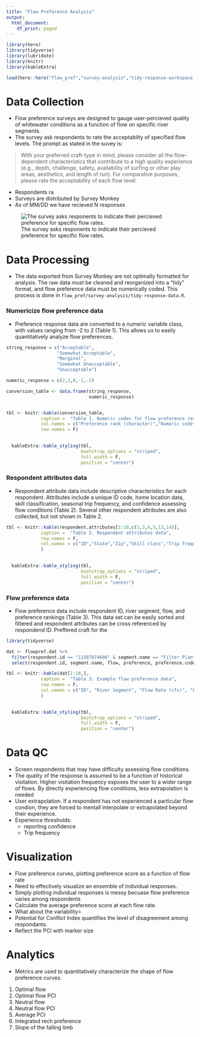 ```yaml
---
title: "Flow Preference Analysis"
output:
  html_document:
    df_print: paged
---
```


```r
library(here)
library(tidyverse)
library(lubridate)
library(knitr)
library(kableExtra)

load(here::here("flow_pref","survey-analysis","tidy-response-workspace.Rdata"))
```

# Data Collection
- Flow preference surveys are designed to gauge user-percieved quality of whitewater conditions as a function of flow on specific river segments.
- The survey ask respondents to rate the acceptabilty of specified flow levels. The prompt as stated in the suvey is:

> With your preferred craft-type in mind, please consider all the flow-dependent characteristics that contribute to a high quality experience (e.g., depth, challenge, safety, availability of surfing or other play areas, aesthetics, and length of run). For comparative purposes, please rate the acceptability of each flow level.

- Respondents ra
- Surveys are distributed by Survey Monkey
- As of MM/DD we have recieved N responses

![The survey asks responents to indicate their percieved preference for specific flow rates.](images/survey-schematic.jpg)

# Data Processing
- The data exported from Survey Monkey are not optimally formatted for analysis. The raw data must be cleaned and reorganized into a "tidy" format, and flow preference data must be numerically coded. This process is done in `flow_pref/survey-analysis/tidy-response-data.R`.

### Numericize flow preference data
- Preference response data are converted to a numeric variable class, with values ranging from -2 to 2 (Table 1). This allows us to easily quantitatively analyze flow preferences.
```r
string_response = c("Acceptable",
                   "Somewhat Acceptable",
                   "Marginal",
                   "Somewhat Unacceptable",
                   "Unacceptable")

numeric_response = c(2,1,0,-1,-2)

conversion_table <- data.frame(string_response,
                               numeric_response)


tbl <- knitr::kable(conversion_table,
             caption =  "Table 1. Numeric codes for flow preference responses", 
             col.names = c("Preference rank (character)","Numeric code"),
             row.names = F)

  
  kableExtra::kable_styling(tbl, 
                            bootstrap_options = "striped", 
                            full_width = F,
                            position = "center")
```

### Respondent attributes data
- Respondent attribute data include descriptive characteristics for each respondent. Attributes include a unique ID code, home location data, skill classification, seasonal trip frequency, and confidence assessing flow conditions (Table 2). Several other respondent attributes are also collected, but not shown in Table 2.
```r

tbl <- knitr::kable(respondent.attributes[1:10,c(1,3,4,5,13,14)],
             caption =  "Table 2. Respondent attributes data",
             row.names = F,
             col.names = c("ID","State","Zip","Skill class","Trip frequency","Reporting confidence")
             )

  
  kableExtra::kable_styling(tbl, 
                            bootstrap_options = "striped", 
                            full_width = F,
                            position = "center")
```
### Flow preference data
- Flow preference data include respondent ID, river segment, flow, and preference rankings (Table 3). This data set can be easily sorted and filtered and respondent attributes can be cross referenced by respondend ID. Preffered craft for the 
```r
library(tidyverse)

dat <- flowpref.dat %>%
  filter(respondent.id == "11587874606" & segment.name == "Filter Plant") %>%
  select(respondent.id, segment.name, flow, preference, preference.code)

tbl <- knitr::kable(dat[1:10,],
             caption =  "Table 3. Example flow preference data",
             row.names = F,
             col.names = c("ID", "River Segment", "Flow Rate (cfs)", "Preference Ranking (char)", "Preference Ranking (numeric)")
             )

  
  kableExtra::kable_styling(tbl, 
                            bootstrap_options = "striped", 
                            full_width = F,
                            position = "center")
```



# Data QC
- Screen respondents that may have difficulty assessing flow conditions. 
- The quality of the response is assumed to be a function of historical visitation. Higher visitation frequency exposes the user to a wider range of flows. By directly experiencing flow conditions, less extrapolation is needed
- User extrapolation. If a respondent has not experienced a particular flow condion, they are forced to mentall interpolate or extrapolated beyond their experience. 
- Experience thresholds:
  - reporting confidence
  - Trip frequency

# Visualization
- Flow preference curves, plotting preference score as a function of flow rate
- Need to effectively visualize an ensemble of individual responses. 
- Simply plotting individual responses is messy becuase flow preference varies among respondents
- Calculate the average preference score at each flow rate.
- What about the variability>
- Potential for Conflict Index quantifies the level of disagreement among respondants. 
- Reflect the PCI with marker size

# Analytics
- Metrics are used to quantitatively characterize the shape of flow preference curves.
1. Optimal flow
2. Optimal flow PCI
3. Neutral flow
4. Neutral flow PCI
5. Average PCI
6. Integrated rech preference
7. Slope of the falling limb
